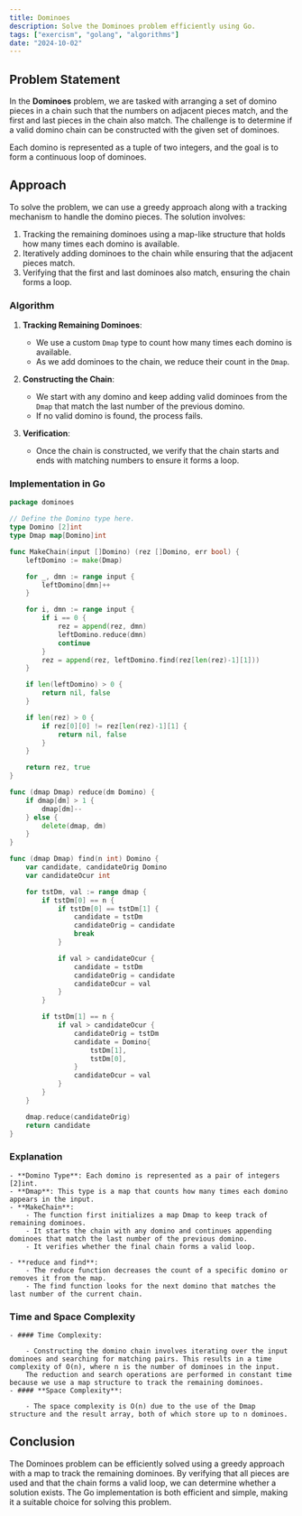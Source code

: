 ```yaml
---
title: Dominoes
description: Solve the Dominoes problem efficiently using Go.
tags: ["exercism", "golang", "algorithms"]
date: "2024-10-02"
---
```


## Problem Statement

In the **Dominoes** problem, we are tasked with arranging a set of domino pieces in a chain such that the numbers on adjacent pieces match, and the first and last pieces in the chain also match. The challenge is to determine if a valid domino chain can be constructed with the given set of dominoes.

Each domino is represented as a tuple of two integers, and the goal is to form a continuous loop of dominoes.

## Approach

To solve the problem, we can use a greedy approach along with a tracking mechanism to handle the domino pieces. The solution involves:
1. Tracking the remaining dominoes using a map-like structure that holds how many times each domino is available.
2. Iteratively adding dominoes to the chain while ensuring that the adjacent pieces match.
3. Verifying that the first and last dominoes also match, ensuring the chain forms a loop.

### Algorithm

1. **Tracking Remaining Dominoes**:
   - We use a custom `Dmap` type to count how many times each domino is available.
   - As we add dominoes to the chain, we reduce their count in the `Dmap`.

2. **Constructing the Chain**:
   - We start with any domino and keep adding valid dominoes from the `Dmap` that match the last number of the previous domino.
   - If no valid domino is found, the process fails.

3. **Verification**:
   - Once the chain is constructed, we verify that the chain starts and ends with matching numbers to ensure it forms a loop.

### Implementation in Go

```go
package dominoes

// Define the Domino type here.
type Domino [2]int
type Dmap map[Domino]int

func MakeChain(input []Domino) (rez []Domino, err bool) {
	leftDomino := make(Dmap)

	for _, dmn := range input {
		leftDomino[dmn]++
	}

	for i, dmn := range input {
		if i == 0 {
			rez = append(rez, dmn)
			leftDomino.reduce(dmn)
			continue
		}
		rez = append(rez, leftDomino.find(rez[len(rez)-1][1]))
	}

	if len(leftDomino) > 0 {
		return nil, false
	}

	if len(rez) > 0 {
		if rez[0][0] != rez[len(rez)-1][1] {
			return nil, false
		}
	}

	return rez, true
}

func (dmap Dmap) reduce(dm Domino) {
	if dmap[dm] > 1 {
		dmap[dm]--
	} else {
		delete(dmap, dm)
	}
}

func (dmap Dmap) find(n int) Domino {
	var candidate, candidateOrig Domino
	var candidateOcur int

	for tstDm, val := range dmap {
		if tstDm[0] == n {
			if tstDm[0] == tstDm[1] {
				candidate = tstDm
				candidateOrig = candidate
				break
			}

			if val > candidateOcur {
				candidate = tstDm
				candidateOrig = candidate
				candidateOcur = val
			}
		}

		if tstDm[1] == n {
			if val > candidateOcur {
				candidateOrig = tstDm
				candidate = Domino{
					tstDm[1],
					tstDm[0],
				}
				candidateOcur = val
			}
		}
	}

	dmap.reduce(candidateOrig)
	return candidate
}
```

### Explanation
    - **Domino Type**: Each domino is represented as a pair of integers [2]int.
    - **Dmap**: This type is a map that counts how many times each domino appears in the input.
    - **MakeChain**:
        - The function first initializes a map Dmap to keep track of remaining dominoes.
        - It starts the chain with any domino and continues appending dominoes that match the last number of the previous domino.
        - It verifies whether the final chain forms a valid loop.
    
    - **reduce and find**:
        - The reduce function decreases the count of a specific domino or removes it from the map.
        - The find function looks for the next domino that matches the last number of the current chain.

### Time and Space Complexity
    
    - #### Time Complexity:

        - Constructing the domino chain involves iterating over the input dominoes and searching for matching pairs. This results in a time complexity of O(n), where n is the number of dominoes in the input.
        The reduction and search operations are performed in constant time because we use a map structure to track the remaining dominoes.
    - #### **Space Complexity**:

        - The space complexity is O(n) due to the use of the Dmap structure and the result array, both of which store up to n dominoes.

## Conclusion
The Dominoes problem can be efficiently solved using a greedy approach with a map to track the remaining dominoes. By verifying that all pieces are used and that the chain forms a valid loop, we can determine whether a solution exists. The Go implementation is both efficient and simple, making it a suitable choice for solving this problem.